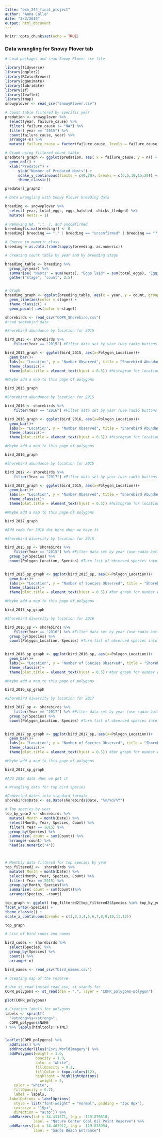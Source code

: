 ```yaml
---
title: "esm_244_final_project"
author: "Anna Calle"
date: "2/3/2019"
output: html_document
---
```


```r
knitr::opts_chunk$set(echo = TRUE)
```

### Data wrangling for Snowy Plover tab
```r
# Load packages and read Snowy Plover csv file

library(tidyverse)
library(ggplot2)
library(RColorBrewer)
library(gganimate)
library(lubridate)
library(sf)
library(leaflet)
library(tmap)
snowyplover <- read_csv("SnowyPlover.csv")

```


```r
# Count table filtered by specific year
predation <- snowyplover %>% 
  select(year, failure_cause) %>% 
  filter( failure_cause != "NA") %>%
  filter( year == "2015") %>% 
  count(failure_cause, year) %>%
  arrange(-n) %>% 
  mutate( failure_cause = factor(failure_cause, levels = failure_cause))

# Graph using filtered count table
predators_graph <- ggplot(predation, aes( x = failure_cause, y = n)) +
  geom_col() +
  xlab("Predator") +
      ylab("Number of Predated Nests") +
      scale_y_continuous(limits = c(0,20), breaks = c(0,5,10,15,20)) +
      theme_classic()

predators_graph2
```


```r
# Data wrangling with Snowy Plover breeding data

breeding <- snowyplover %>% 
  select( year, total_eggs, eggs_hatched, chicks_fledged) %>% 
  mutate( nests = 1)
 
# Removing NA, ".", ?, and uncomfirmed
breeding[is.na(breeding)] <- 0
breeding[ breeding == "." | breeding == "unconfirmed" | breeding == "?"] <- 0

# Coerce to numeric class
breeding = as.data.frame(sapply(breeding, as.numeric))

# Creating count table by year and by breeding stage

breeding_table <- breeding %>% 
  group_by(year) %>% 
  summarise( "Nests" = sum(nests), "Eggs laid" = sum(total_eggs), "Eggs hatched" = sum(eggs_hatched), "Fledged chicks" = sum(chicks_fledged)) %>% 
  gather("stage", "count", 2:5)


# Graph
breeding_graph <- ggplot(breeding_table, aes(x = year, y = count, group = stage)) +
  geom_line(aes(color = stage)) +
  theme_classic() +
  geom_point( aes(color = stage))

```
  

```r

shorebirds <- read_csv("COPR_Shorebird.csv")
#read shorebird data

```


```r

#Shorebird abundance by location for 2015

bird_2015 <- shorebirds %>% 
    filter(Year == "2015") #Filter data set by year (use radio buttons or drop down menu to select)

bird_2015_graph <- ggplot(bird_2015, aes(x=Polygon_Location))+
  geom_bar()+
  labs(x= "Location", y = "Number Observed", title = "Shorebird Abundance at COPR (2015)")+ 
  theme_classic()+
  theme(plot.title = element_text(hjust = 0.5)) #histogram for locations of where shorebirds were found in beach polygons

#Maybe add a map to this page of polygons

bird_2015_graph

```


```r
#Shorebird abundance by location for 2015

bird_2016 <- shorebirds %>% 
    filter(Year == "2016") #Filter data set by year (use radio buttons or drop down menu to select)

bird_2016_graph <- ggplot(bird_2016, aes(x=Polygon_Location))+
  geom_bar()+
  labs(x= "Location", y = "Number Observed", title = "Shorebird Abundance at COPR (2016)")+ 
  theme_classic()+
  theme(plot.title = element_text(hjust = 0.5)) #histogram for locations of where shorebirds were found in beach polygons

#Maybe add a map to this page of polygons

bird_2016_graph

```


```r

#Shorebird abundance by location for 2015

bird_2017 <- shorebirds %>% 
    filter(Year == "2017") #Filter data set by year (use radio buttons or drop down menu to select)

bird_2017_graph <- ggplot(bird_2015, aes(x=Polygon_Location))+
  geom_bar()+
  labs(x= "Location", y = "Number Observed", title = "Shorebird Abundance at COPR (2017)")+ 
  theme_classic()+
  theme(plot.title = element_text(hjust = 0.5)) #histogram for locations of where shorebirds were found in beach polygons

#Maybe add a map to this page of polygons

bird_2017_graph

```


```r
#Add code for 2018 dat here when we have it

```


```r
#Shorebird diversity by location for 2015

bird_2015_sp <- shorebirds %>% 
    filter(Year == "2015") %>% #Filter data set by year (use radio buttons or drop down menu to select)
  group_by(Species) %>% 
  count(Polygon_Location, Species) #Turn list of observed species into counts of how many different species observed
  

bird_2015_sp_graph <- ggplot(bird_2015_sp, aes(x=Polygon_Location))+
  geom_bar()+
  labs(x= "Location", y = "Number of Species Observed", title = "Shorebird Diversity at COPR (2015)")+ 
  theme_classic()+
  theme(plot.title = element_text(hjust = 0.5)) #bar graph for number of species found in beach polygons 

#Maybe add a map to this page of polygons

bird_2015_sp_graph

```


```r
#Shorebird diversity by location for 2016

bird_2016_sp <- shorebirds %>% 
    filter(Year == "2016") %>% #Filter data set by year (use radio buttons or drop down menu to select)
  group_by(Species) %>% 
  count(Polygon_Location, Species) #Turn list of observed species into counts of how many different species observed
  

bird_2016_sp_graph <- ggplot(bird_2016_sp, aes(x=Polygon_Location))+
  geom_bar()+
  labs(x= "Location", y = "Number of Species Observed", title = "Shorebird Diversity at COPR (2016)")+ 
  theme_classic()+
  theme(plot.title = element_text(hjust = 0.5)) #bar graph for number of species found in beach polygons 

#Maybe add a map to this page of polygons

bird_2016_sp_graph

```


```r
#Shorebird diversity by location for 2017

bird_2017_sp <- shorebirds %>% 
    filter(Year == "2017") %>% #Filter data set by year (use radio buttons or drop down menu to select)
  group_by(Species) %>% 
  count(Polygon_Location, Species) #Turn list of observed species into counts of how many different species observed
  

bird_2017_sp_graph <- ggplot(bird_2017_sp, aes(x=Polygon_Location))+
  geom_bar()+
  labs(x= "Location", y = "Number of Species Observed", title = "Shorebird Diversity at COPR (2017)")+ 
  theme_classic()+
  theme(plot.title = element_text(hjust = 0.5)) #bar graph for number of species found in beach polygons 

#Maybe add a map to this page of polygons

bird_2017_sp_graph

```


```r
#Add 2018 data when we get it
```

```r
# Wrangling data for top bird species

#Converted dates into standard formate
shorebirds$Date <- as.Date(shorebirds$Date, "%m/%d/%Y")

# Top species by year
top_by_year2 <- shorebirds %>%
  mutate( Month = month(Date)) %>%
  select(Month, Year, Species, Count) %>% 
  filter( Year == 2015) %>% 
  group_by(Species) %>% 
  summarize( count = sum(Count)) %>% 
  arrange(-count) %>% 
  head(as.numeric("4"))



# Monthly data filtered for top species by year
top_filtered2 <-  shorebirds %>%
  mutate( Month = month(Date)) %>%
  select(Month, Year, Species, Count) %>% 
  filter( Year == 2015) %>% 
  group_by(Month, Species)%>%
  summarise( count = sum(Count))%>% 
  arrange(Species, -count)

top_graph <- ggplot( top_filtered2[top_filtered2$Species %in% top_by_year2$Species,], aes( x = Month, y = count)) + geom_col() + 
facet_wrap(~Species) +
theme_classic() +
scale_x_continuous(breaks = c(1,2,3,4,5,6,7,8,9,10,11,12))

top_graph

```

```r
# List of bird codes and names

bird_codes <- shorebirds %>% 
  select(Species) %>% 
  group_by(Species) %>% 
  count() %>% 
  arrange(-n)

bird_names <- read_csv("bird_names.csv")

```
```r
# Creating map of the reserve

# Use st_read instad read_csv, st stands for
COPR_polygons <- st_read(dsn = ".", layer = "COPR_polygons-polygon") 

plot(COPR_polygons)


```

```r
# Creating labels for polygons
labels <- sprintf(
  "<strong>%s</strong>",
  COPR_polygons$NAME
) %>% lapply(htmltools::HTML)


leaflet(COPR_polygons) %>% 
  addTiles() %>%
  addProviderTiles("Esri.WorldImagery") %>% 
  addPolygons(weight = 1.0,
              opacity = 1.0,
              color = "white",
              fillOpacity = 0.3,
              fillColor = topo.colors(12),
              highlight = highlightOptions(
                weight = 5,
    color = "white",
    fillOpacity = 0.7),
    label = labels,
  labelOptions = labelOptions(
    style = list("font-weight" = "normal", padding = "3px 8px"),
    textsize = "15px",
    direction = "auto")) %>% 
  addMarkers(lat = 34.411371, lng = -119.876618,
             label = "Nature Center Coal Oil Point Reserve") %>% 
  addMarkers(lat = 34.407912, lng = -119.878954,
             label = "Sands Beach Entrance")

```














